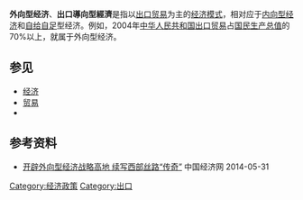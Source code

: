 '''外向型经济'''、'''出口導向型經濟'''是指以[[出口贸易|出口贸易]]为主的[[经济模式|经济模式]]，相对应于[[内向型经济|内向型经济]]和[[自给自足|自给自足]]型经济。例如，2004年[[中华人民共和国|中华人民共和国]][[出口贸易|出口贸易]]占[[国民生产总值|国民生产总值]]的70%以上，就属于外向型经济。

== 参见 ==
*[[经济|经济]]
*[[贸易|贸易]]
*{{le|出口導向型工業化|Export-oriented industrialization}}

== 参考资料 ==
* [https://web.archive.org/web/20140531124709/http://city.ce.cn/jryw/201312/10/t20131210_1263588.shtml 开辟外向型经济战略高地 续写西部丝路“传奇”] 中国经济网 2014-05-31

{{econ-stub}}
[[Category:经济政策|Category:经济政策]]
[[Category:出口|Category:出口]]